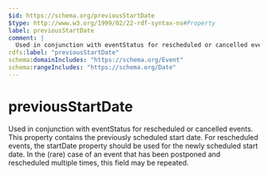 ```yaml
---
$id: https://schema.org/previousStartDate
$type: http://www.w3.org/1999/02/22-rdf-syntax-ns#Property
label: previousStartDate
comment: |
  Used in conjunction with eventStatus for rescheduled or cancelled events. This property contains the previously scheduled start date. For rescheduled events, the startDate property should be used for the newly scheduled start date. In the (rare) case of an event that has been postponed and rescheduled multiple times, this field may be repeated.
rdfs:label: "previousStartDate"
schema:domainIncludes: "https://schema.org/Event"
schema:rangeIncludes: "https://schema.org/Date"
---
```


# previousStartDate

Used in conjunction with eventStatus for rescheduled or cancelled events. This property contains the previously scheduled start date. For rescheduled events, the startDate property should be used for the newly scheduled start date. In the (rare) case of an event that has been postponed and rescheduled multiple times, this field may be repeated.

